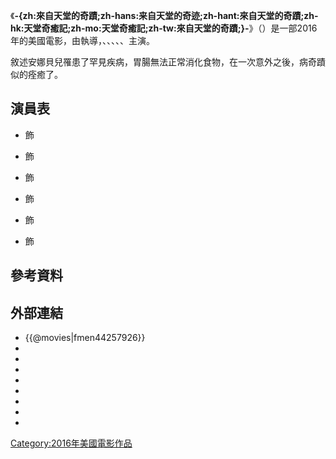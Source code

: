 {{expand|time=2017-01-31T09:15:48+00:00}}
{{Unreferenced|time=2018-02-08T11:37:54+00:00}}
{{noteTA
|T=zh-hans:来自天堂的奇迹;zh-hant:來自天堂的奇蹟;zh-hk:天堂奇癒記;zh-mo:天堂奇癒記;zh-tw:來自天堂的奇蹟;
}}
{{Infobox Film
| name               = -{zh:來自天堂的奇蹟;zh-hans:来自天堂的奇迹;zh-hant:來自天堂的奇蹟;zh-hk:天堂奇癒記;zh-mo:天堂奇癒記;zh-tw:來自天堂的奇蹟;}-
| original_name      = {{lang|en|Miracles from Heaven}}
| image              = Miracles from Heaven film poster.jpg
| caption            = 電影海報
| director           = {{lang|en|Patricia Riggen}}
| producer           = {{lang|en|Joe Roth}}<br/>{{lang|en|T. D. Jakes}}<br/>{{lang|en|DeVon Franklin}}
| writer             = {{lang|en|Randy Brown}}
| based_on           = {{lang|en|''Miracles from Heaven''}}<br/>由{{lang|en|Christy Beam}}創作
| starring           = {{lang|en|Jennifer Garner}}<br/>{{lang|en|Kylie Rogers}}<br/>{{lang|en|Martin Henderson}}<br/>{{lang|en|John Carroll Lynch}}<br/>{{lang|es|Eugenio Derbez}}<br/>{{lang|en|Queen Latifah}}
| music              = {{lang|it|Carlo Siliotto}}
| cinematography     = {{lang|en|Checco Varese}}
| editing            = {{lang|en|Emma E. Hickox}}
| production_company = 
| distributor        = 
| released           = {{film date|2016}}
| runtime            = 109 分鐘
| country            = {{美國電影產地}}
| language           = 英语
| budget             = 
| gross              = 
| cn_name            = 
| hk_name            = 天堂奇癒記
| tw_name            = 來自天堂的奇蹟
}}
《'''-{zh:來自天堂的奇蹟;zh-hans:来自天堂的奇迹;zh-hant:來自天堂的奇蹟;zh-hk:天堂奇癒記;zh-mo:天堂奇癒記;zh-tw:來自天堂的奇蹟;}-'''》（{{lang-en|'''Miracles from Heaven'''}}）是一部2016年的美國電影，由{{lang|en|Patricia Riggen}}執導，{{lang|en|Jennifer Garner}}、{{lang|en|Kylie Rogers}}、{{lang|en|Martin Henderson}}、{{lang|en|John Carroll Lynch}}、{{lang|es|Eugenio Derbez}}、{{lang|en|Queen Latifah}}主演。

敘述安娜貝兒罹患了罕見疾病，胃腸無法正常消化食物，在一次意外之後，病奇蹟似的痊癒了。

==演員表==
*{{lang|en|Jennifer Garner}} 飾 {{lang|en|Christy Beam}}
*{{lang|en|Kylie Rogers}} 飾 {{lang|en|Anna Beam}}
*{{lang|en|Martin Henderson}} 飾 {{lang|en|Dr. Kevin Beam}}
*{{lang|en|John Carroll Lynch}} 飾 {{lang|en|Reverend Scott}}
*{{lang|es|Eugenio Derbez}} 飾 {{lang|en|Dr. Nurko}}
*{{lang|en|Queen Latifah}} 飾 {{lang|en|Angela}}

==參考資料==
{{Reflist}}

==外部連結==
*{{@movies|fmen44257926}}
*{{douban}}
*{{Mtime|226343}}
*{{Amg movie|631282|-{zh:來自天堂的奇蹟;zh-hans:来自天堂的奇迹;zh-hant:來自天堂的奇蹟;zh-hk:天堂奇癒記;zh-mo:天堂奇癒記;zh-tw:來自天堂的奇蹟;}-}}
*{{rotten-tomatoes|miracles_from_heaven|-{zh:來自天堂的奇蹟;zh-hans:来自天堂的奇迹;zh-hant:來自天堂的奇蹟;zh-hk:天堂奇癒記;zh-mo:天堂奇癒記;zh-tw:來自天堂的奇蹟;}-}}
*{{mojo title|miraclesfromheaven|-{zh:來自天堂的奇蹟;zh-hans:来自天堂的奇迹;zh-hant:來自天堂的奇蹟;zh-hk:天堂奇癒記;zh-mo:天堂奇癒記;zh-tw:來自天堂的奇蹟;}-}}
*{{Tcmdb title|2064614|-{zh:來自天堂的奇蹟;zh-hans:来自天堂的奇迹;zh-hant:來自天堂的奇蹟;zh-hk:天堂奇癒記;zh-mo:天堂奇癒記;zh-tw:來自天堂的奇蹟;}-}}
*{{metacritic film|miracles-from-heaven|-{zh:來自天堂的奇蹟;zh-hans:来自天堂的奇迹;zh-hant:來自天堂的奇蹟;zh-hk:天堂奇癒記;zh-mo:天堂奇癒記;zh-tw:來自天堂的奇蹟;}-}}
*{{imdb title|4257926|-{zh:來自天堂的奇蹟;zh-hans:来自天堂的奇迹;zh-hant:來自天堂的奇蹟;zh-hk:天堂奇癒記;zh-mo:天堂奇癒記;zh-tw:來自天堂的奇蹟;}-}}

[[Category:2016年美國電影作品|Category:2016年美國電影作品]]